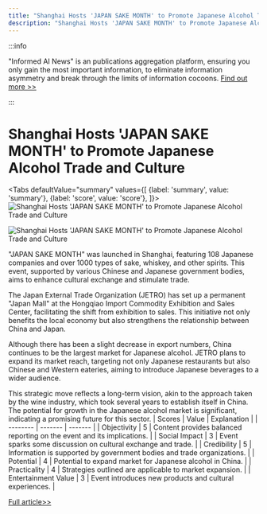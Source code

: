 ```yaml
---
title: "Shanghai Hosts 'JAPAN SAKE MONTH' to Promote Japanese Alcohol Trade and Culture"
description: "Shanghai Hosts 'JAPAN SAKE MONTH' to Promote Japanese Alcohol Trade and Culture"
---
```



:::info

"Informed AI News" is an publications aggregation platform, ensuring you only gain the most important information, to eliminate information asymmetry and break through the limits of information cocoons.  [Find out more >>](/docs/guides)

:::

# Shanghai Hosts 'JAPAN SAKE MONTH' to Promote Japanese Alcohol Trade and Culture


<Tabs
	defaultValue="summary"
	values={[
	{label: 'summary', value: 'summary'},
	{label: 'score', value: 'score'},
]}>
<TabItem value="summary">
<img
  src="https://image.informedainews.com/2024/06/Foo-5xE-1717639090-0.jpg"
  alt="Shanghai Hosts 'JAPAN SAKE MONTH' to Promote Japanese Alcohol Trade and Culture"
/>

<img
  src="https://image.informedainews.com/2024/06/Foo-UrI-1717639090-1.jpg"
  alt="Shanghai Hosts 'JAPAN SAKE MONTH' to Promote Japanese Alcohol Trade and Culture"
/>



"JAPAN SAKE MONTH" was launched in Shanghai, featuring 108 Japanese companies and over 1000 types of sake, whiskey, and other spirits. This event, supported by various Chinese and Japanese government bodies, aims to enhance cultural exchange and stimulate trade.

The Japan External Trade Organization (JETRO) has set up a permanent "Japan Mall" at the Hongqiao Import Commodity Exhibition and Sales Center, facilitating the shift from exhibition to sales. This initiative not only benefits the local economy but also strengthens the relationship between China and Japan.

Although there has been a slight decrease in export numbers, China continues to be the largest market for Japanese alcohol. JETRO plans to expand its market reach, targeting not only Japanese restaurants but also Chinese and Western eateries, aiming to introduce Japanese beverages to a wider audience.

This strategic move reflects a long-term vision, akin to the approach taken by the wine industry, which took several years to establish itself in China. The potential for growth in the Japanese alcohol market is significant, indicating a promising future for this sector.
</TabItem>
<TabItem value="score">
	| Scores     | Value   | Explanation |
	| -------- | ------- | ------- |
	| Objectivity  | 5    | Content provides balanced reporting on the event and its implications.    |
	| Social Impact | 3     | Event sparks some discussion on cultural exchange and trade.    |
	| Credibility    | 5    | Information is supported by government bodies and trade organizations.    |
	| Potential    | 4    | Potential to expand market for Japanese alcohol in China.    |
	| Practicality    | 4    | Strategies outlined are applicable to market expansion.    |
	| Entertainment Value    | 3    | Event introduces new products and cultural experiences.    |
</TabItem>
</Tabs>

[Full article>>](https://www.yicai.com/news/102138516.html)
